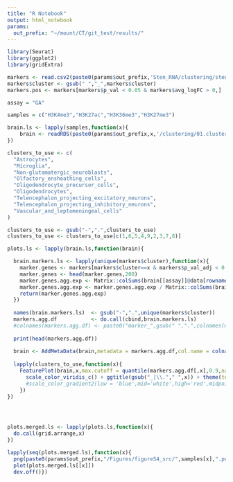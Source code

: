 ```yaml
---
title: "R Notebook"
output: html_notebook
params:
  out_prefix: "~/mount/CT/git_test/results/"
---
```


```r
library(Seurat)
library(ggplot2)
library(gridExtra)
```

```r
markers <- read.csv2(paste0(params$out_prefix,'Sten_RNA/clustering/sten_RNA_markers.csv'))
markers$cluster <- gsub(" ","_",markers$cluster)
markers.pos <- markers[markers$p_val < 0.05 & markers$avg_logFC > 0,]

```



```r
assay = "GA"

samples = c("H3K4me3","H3K27ac","H3K36me3","H3K27me3")

brain.ls <- lapply(samples,function(x){
    brain <- readRDS(paste0(params$out_prefix,x,'/clustering/01.clustering.Rds'))
})
```

```r
clusters_to_use <- c(
  "Astrocytes",
  "Microglia",
  "Non-glutamatergic_neuroblasts",
  "Olfactory_ensheathing_cells",
  "Oligodendrocyte_precursor_cells",
  "Oligodendrocytes",
  "Telencephalon_projecting_excitatory_neurons",
  "Telencephalon_projecting_inhibitory_neurons",
  "Vascular_and_leptomeningeal_cells"
)

clusters_to_use <- gsub("-",".",clusters_to_use)
clusters_to_use <- clusters_to_use[c(1,6,5,4,9,2,3,7,8)]
```


```r
plots.ls <- lapply(brain.ls,function(brain){

  brain.markers.ls <- lapply(unique(markers$cluster),function(x){
    marker.genes <- markers[markers$cluster==x & markers$p_val_adj < 0.05 & markers$avg_logFC > 0,"gene"]
    marker.genes <- head(marker.genes,200)
    marker.genes.agg.exp <- Matrix::colSums(brain[[assay]]@data[rownames(brain[[assay]]) %in% marker.genes,])
    marker.genes.agg.exp <- marker.genes.agg.exp / Matrix::colSums(brain[[assay]]@counts)
    return(marker.genes.agg.exp)
  })
  
  names(brain.markers.ls)  <- gsub("-",".",unique(markers$cluster))
  markers.agg.df           <- do.call(cbind,brain.markers.ls)
  #colnames(markers.agg.df) <- paste0("marker_",gsub(" ",".",colnames(markers.agg.df)))
  
  print(head(markers.agg.df))
  
  brain <- AddMetaData(brain,metadata = markers.agg.df,col.name = colnames(markers.agg.df))
  
  lapply(clusters_to_use,function(x){
    FeaturePlot(brain,x,max.cutoff = quantile(markers.agg.df[,x],0.9,na.rm=TRUE),min.cutoff = quantile(markers.agg.df[,x],0.3,na.rm=TRUE),pt.size = 0.5) + 
      scale_color_viridis_c() + ggtitle(gsub("_|\\."," ",x)) + theme(text = element_text(face = 'bold',size=26))
      #scale_color_gradient2(low = 'blue',mid='white',high='red',midpoint = quantile(markers.agg.df[,x],0.6)) 
    })
})




plots.merged.ls <- lapply(plots.ls,function(x){
  do.call(grid.arrange,x)
})

lapply(seq(plots.merged.ls),function(x){
  png(paste0(params$out_prefix,"/Figures/figureS4_src/",samples[x],".png"),width = 2000,height=2000) 
  plot(plots.merged.ls[[x]])
  dev.off()})
```

